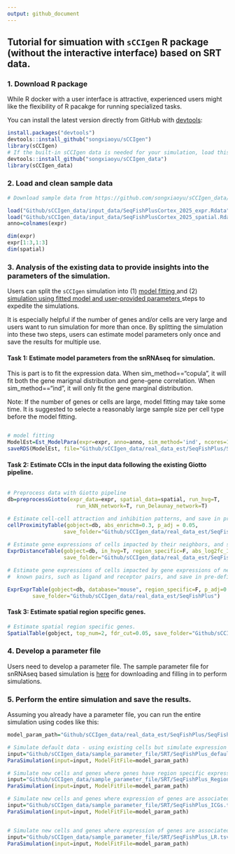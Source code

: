 ```yaml
---
output: github_document
---
```


## Tutorial for simuation with `sCCIgen` R package (without the interactive interface)  based on SRT data. 


### 1. Download R package 
While R docker with a user interface is attractive, experienced users might like the flexibility of R pacakge for running specialized tasks. 

You can install the latest version directly from GitHub with [devtools](https://github.com/hadley/devtools):

```R
install.packages("devtools")
devtools::install_github("songxiaoyu/sCCIgen")
library(sCCIgen)
# If the built-in sCCIgen data is needed for your simulation, load this package as well.
devtools::install_github("songxiaoyu/sCCIgen_data")
library(sCCIgen_data)
````

### 2. Load and clean sample data 

```R
# Download sample data from https://github.com/songxiaoyu/sCCIgen_data/tree/main/input_data. 

load("Github/sCCIgen_data/input_data/SeqFishPlusCortex_2025_expr.Rdata")
load("Github/sCCIgen_data/input_data/SeqFishPlusCortex_2025_spatial.Rdata")
anno=colnames(expr)

dim(expr)
expr[1:3,1:3]
dim(spatial)

````



### 3. Analysis of the existing data to provide insights into the parameters of the simulation.


Users can split the `sCCIgen` simulation into (1) <u> model fitting </u> and (2) <u> simulation using fitted model and user-provided parameters </u> steps to expedite the simulations. 

It is especially helpful if the number of genes and/or cells are very large and users want to run simulation for more than once.  By splitting the simulation into these two steps, users can estimate model parameters only once and save the results for multiple use. 


#### Task 1: Estimate model parameters from the snRNAseq for simulation.

This is part is to fit the expression data. When sim_method=="copula", it will fit both the gene marignal distribution and gene-gene correlation. When sim_method=="ind", it will only fit the gene marginal distribution. 

Note: If the number of genes or cells are large, model fitting may take some time. It is suggested to selecte a reasonably large sample size per cell type before the model fitting. 

```R

# model fitting 
ModelEst=Est_ModelPara(expr=expr, anno=anno, sim_method='ind', ncores=10)
saveRDS(ModelEst, file="Github/sCCIgen_data/real_data_est/SeqFishPlus/SeqFishPlusCortex_2025_fit_wo_cor.RDS")

````


#### Task 2: Estimate CCIs in the input data following the existing Giotto pipeline.

```R

# Preprocess data with Giotto pipeline
db=preprocessGiotto(expr_data=expr, spatial_data=spatial, run_hvg=T, 
                      run_kNN_network=T, run_Delaunay_network=T) 

# Estimate cell-cell attraction and inhibition patterns, and save in pre-defined folder
cellProximityTable(gobject=db, abs_enrichm=0.3, p_adj = 0.05, 
                  save_folder="Github/sCCIgen_data/real_data_est/SeqFishPlus")
                  
# Estimate gene expressions of cells impacted by their neighbors, and save in pre-defined folder                 
ExprDistanceTable(gobject=db, in_hvg=T, region_specific=F, abs_log2fc_ICG=0.25, p_adj = 0.05,
                  save_folder="Github/sCCIgen_data/real_data_est/SeqFishPlus")                 

# Estimate gene expressions of cells impacted by gene expressions of neighboring cells, narrow to 
#  known pairs, such as ligand and receptor pairs, and save in pre-defined folder  

ExprExprTable(gobject=db, database="mouse", region_specific=F, p_adj=0.05, abs_log2fc_LR=0.25,
        save_folder="Github/sCCIgen_data/real_data_est/SeqFishPlus")
````


#### Task 3: Estimate spatial region specific genes.
```R
# Estimate spatial region specific genes.
SpatialTable(gobject, top_num=2, fdr_cut=0.05, save_folder="Github/sCCIgen_data/real_data_est/SeqFishPlus")

````

### 4. Develop a parameter file

Users need to develop a parameter file. The sample parameter file for snRNAseq based simulation is [here](https://github.com/songxiaoyu/sCCIgen_data/tree/main/sample_parameter_file/SRT) for downloading and filling in to perform simulations. 
 

### 5. Perform the entire simulation and save the results. 
Assuming you already have a parameter file, you can run the entire simulation using codes like this:

```R
model_param_path="Github/sCCIgen_data/real_data_est/SeqFishPlus/SeqFishPlusCortex_2025_fit_wo_cor.RDS"

# Simulate default data - using existing cells but simulate expression with ground truth
input="Github/sCCIgen_data/sample_parameter_file/SRT/SeqFishPlus_default.tsv"
ParaSimulation(input=input, ModelFitFile=model_param_path)

# Simulate new cells and genes where genes have region specific expressions 
input="Github/sCCIgen_data/sample_parameter_file/SRT/SeqFishPlus_RegionDiffGenes.tsv"
ParaSimulation(input=input, ModelFitFile=model_param_path)

# Simulate new cells and genes where expression of genes are associated with distances to other cells. 
input="Github/sCCIgen_data/sample_parameter_file/SRT/SeqFishPlus_ICGs.tsv"
ParaSimulation(input=input, ModelFitFile=model_param_path)


# Simulate new cells and genes where expression of genes are associated with distances to other cells. 
input="Github/sCCIgen_data/sample_parameter_file/SRT/SeqFishPlus_LR.tsv"
ParaSimulation(input=input, ModelFitFile=model_param_path)


````



